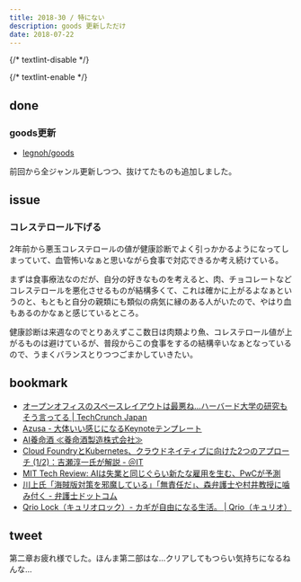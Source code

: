 ```yaml
---
title: 2018-30 / 特にない
description: goods 更新しただけ
date: 2018-07-22
---
```


{/* textlint-disable */}


{/* textlint-enable */}

done
----

###  goods更新

- [legnoh/goods](https://github.com/legnoh/goods)

前回から全ジャンル更新しつつ、抜けてたものも追加しました。

issue
----

###  コレステロール下げる

2年前から悪玉コレステロールの値が健康診断でよく引っかかるようになってしまっていて、血管怖いなぁと思いながら食事で対応できるか考え続けている。

まずは食事療法なのだが、自分の好きなものを考えると、肉、チョコレートなどコレステロールを悪化させるものが結構多くて、これは確かに上がるよなぁというのと、もともと自分の親類にも類似の病気に縁のある人がいたので、やはり血もあるのかなぁと感じているところ。

健康診断は来週なのでとりあえずここ数日は肉類より魚、コレステロール値が上がるものは避けているが、普段からこの食事をするの結構辛いなぁとなっているので、うまくバランスとりつつごまかしていきたい。

bookmark
----

- [オープンオフィスのスペースレイアウトは最悪ね…ハーバード大学の研究もそう言ってる | TechCrunch Japan](https://jp.techcrunch.com/2018/07/14/2018-07-13-yes-open-office-plans-are-the-worst/)
- [Azusa - 大体いい感じになるKeynoteテンプレート](http://sanographix.github.io/azusa-keynote/)
- [AI養命酒 ≪養命酒製造株式会社≫](https://www.yomeishu.co.jp/ai-yomeishu/)
- [Cloud FoundryとKubernetes、クラウドネイティブに向けた2つのアプローチ (1/2)：吉瀬淳一氏が解説 - ＠IT](https://www.atmarkit.co.jp/ait/articles/1807/18/news011.html)
- [MIT Tech Review: AIは失業と同じぐらい新たな雇用を生む、PwCが予測](https://www.technologyreview.jp/nl/a-new-report-says-ai-will-replace-as-many-jobs-as-it-kills-but-take-that-with-a-huge-grain-of-salt/)
- [川上氏「海賊版対策を邪魔している」「無責任だ」、森弁護士や村井教授に噛み付く - 弁護士ドットコム](https://www.bengo4.com/c_23/n_8228/)
- [Qrio Lock（キュリオロック）- カギが自由になる生活。 | Qrio（キュリオ）](https://qrio.me/smartlock/)

tweet
----

第二章お疲れ様でした。ほんま第二部はな...クリアしてもつらい気持ちになるねんな...

<X url="https://twitter.com/legnoh/status/1020563616414625793" />
